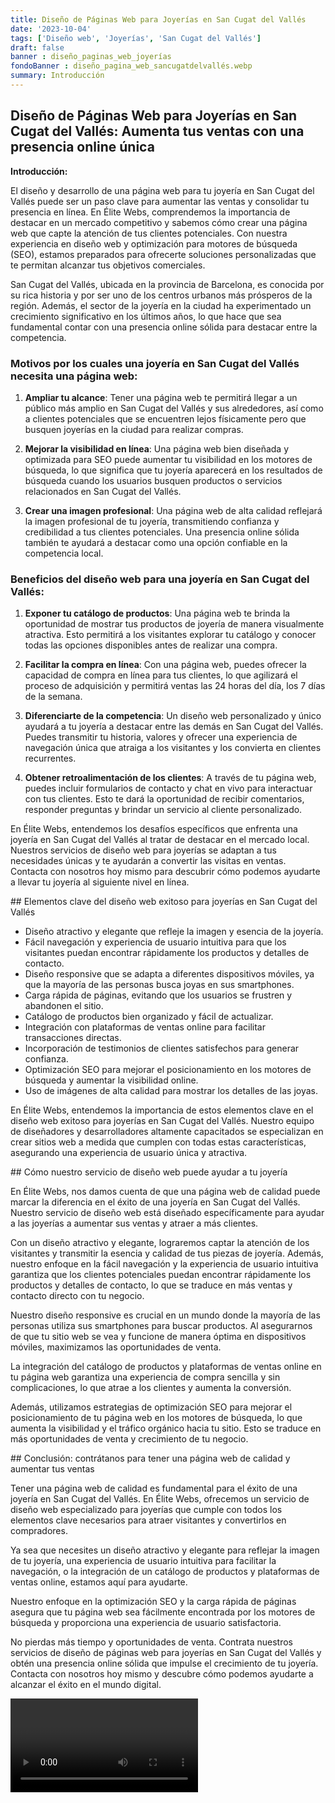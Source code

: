 ```yaml
---
title: Diseño de Páginas Web para Joyerías en San Cugat del Vallés
date: '2023-10-04'
tags: ['Diseño web', 'Joyerías', 'San Cugat del Vallés']
draft: false
banner : diseño_paginas_web_joyerías
fondoBanner : diseño_pagina_web_sancugatdelvallés.webp
summary: Introducción
---
```


## Diseño de Páginas Web para Joyerías en San Cugat del Vallés: Aumenta tus ventas con una presencia online única

**Introducción:**

El diseño y desarrollo de una página web para tu joyería en San Cugat del Vallés puede ser un paso clave para aumentar las ventas y consolidar tu presencia en línea. En Élite Webs, comprendemos la importancia de destacar en un mercado competitivo y sabemos cómo crear una página web que capte la atención de tus clientes potenciales. Con nuestra experiencia en diseño web y optimización para motores de búsqueda (SEO), estamos preparados para ofrecerte soluciones personalizadas que te permitan alcanzar tus objetivos comerciales.

San Cugat del Vallés, ubicada en la provincia de Barcelona, es conocida por su rica historia y por ser uno de los centros urbanos más prósperos de la región. Además, el sector de la joyería en la ciudad ha experimentado un crecimiento significativo en los últimos años, lo que hace que sea fundamental contar con una presencia online sólida para destacar entre la competencia.

### Motivos por los cuales una joyería en San Cugat del Vallés necesita una página web:

1. **Ampliar tu alcance**: Tener una página web te permitirá llegar a un público más amplio en San Cugat del Vallés y sus alrededores, así como a clientes potenciales que se encuentren lejos físicamente pero que busquen joyerías en la ciudad para realizar compras.

2. **Mejorar la visibilidad en línea**: Una página web bien diseñada y optimizada para SEO puede aumentar tu visibilidad en los motores de búsqueda, lo que significa que tu joyería aparecerá en los resultados de búsqueda cuando los usuarios busquen productos o servicios relacionados en San Cugat del Vallés.

3. **Crear una imagen profesional**: Una página web de alta calidad reflejará la imagen profesional de tu joyería, transmitiendo confianza y credibilidad a tus clientes potenciales. Una presencia online sólida también te ayudará a destacar como una opción confiable en la competencia local.

### Beneficios del diseño web para una joyería en San Cugat del Vallés:

1. **Exponer tu catálogo de productos**: Una página web te brinda la oportunidad de mostrar tus productos de joyería de manera visualmente atractiva. Esto permitirá a los visitantes explorar tu catálogo y conocer todas las opciones disponibles antes de realizar una compra.

2. **Facilitar la compra en línea**: Con una página web, puedes ofrecer la capacidad de compra en línea para tus clientes, lo que agilizará el proceso de adquisición y permitirá ventas las 24 horas del día, los 7 días de la semana.

3. **Diferenciarte de la competencia**: Un diseño web personalizado y único ayudará a tu joyería a destacar entre las demás en San Cugat del Vallés. Puedes transmitir tu historia, valores y ofrecer una experiencia de navegación única que atraiga a los visitantes y los convierta en clientes recurrentes.

4. **Obtener retroalimentación de los clientes**: A través de tu página web, puedes incluir formularios de contacto y chat en vivo para interactuar con tus clientes. Esto te dará la oportunidad de recibir comentarios, responder preguntas y brindar un servicio al cliente personalizado.

En Élite Webs, entendemos los desafíos específicos que enfrenta una joyería en San Cugat del Vallés al tratar de destacar en el mercado local. Nuestros servicios de diseño web para joyerías se adaptan a tus necesidades únicas y te ayudarán a convertir las visitas en ventas. Contacta con nosotros hoy mismo para descubrir cómo podemos ayudarte a llevar tu joyería al siguiente nivel en línea.

<GifSeo />

<Cta />

\## Elementos clave del diseño web exitoso para joyerías en San Cugat del Vallés

- Diseño atractivo y elegante que refleje la imagen y esencia de la joyería.
- Fácil navegación y experiencia de usuario intuitiva para que los visitantes puedan encontrar rápidamente los productos y detalles de contacto.
- Diseño responsive que se adapta a diferentes dispositivos móviles, ya que la mayoría de las personas busca joyas en sus smartphones.
- Carga rápida de páginas, evitando que los usuarios se frustren y abandonen el sitio.
- Catálogo de productos bien organizado y fácil de actualizar.
- Integración con plataformas de ventas online para facilitar transacciones directas.
- Incorporación de testimonios de clientes satisfechos para generar confianza.
- Optimización SEO para mejorar el posicionamiento en los motores de búsqueda y aumentar la visibilidad online.
- Uso de imágenes de alta calidad para mostrar los detalles de las joyas.

En Élite Webs, entendemos la importancia de estos elementos clave en el diseño web exitoso para joyerías en San Cugat del Vallés. Nuestro equipo de diseñadores y desarrolladores altamente capacitados se especializan en crear sitios web a medida que cumplen con todas estas características, asegurando una experiencia de usuario única y atractiva.

\## Cómo nuestro servicio de diseño web puede ayudar a tu joyería

En Élite Webs, nos damos cuenta de que una página web de calidad puede marcar la diferencia en el éxito de una joyería en San Cugat del Vallés. Nuestro servicio de diseño web está diseñado específicamente para ayudar a las joyerías a aumentar sus ventas y atraer a más clientes.

Con un diseño atractivo y elegante, lograremos captar la atención de los visitantes y transmitir la esencia y calidad de tus piezas de joyería. Además, nuestro enfoque en la fácil navegación y la experiencia de usuario intuitiva garantiza que los clientes potenciales puedan encontrar rápidamente los productos y detalles de contacto, lo que se traduce en más ventas y contacto directo con tu negocio.

Nuestro diseño responsive es crucial en un mundo donde la mayoría de las personas utiliza sus smartphones para buscar productos. Al asegurarnos de que tu sitio web se vea y funcione de manera óptima en dispositivos móviles, maximizamos las oportunidades de venta.

La integración del catálogo de productos y plataformas de ventas online en tu página web garantiza una experiencia de compra sencilla y sin complicaciones, lo que atrae a los clientes y aumenta la conversión.

Además, utilizamos estrategias de optimización SEO para mejorar el posicionamiento de tu página web en los motores de búsqueda, lo que aumenta la visibilidad y el tráfico orgánico hacia tu sitio. Esto se traduce en más oportunidades de venta y crecimiento de tu negocio.

\## Conclusión: contrátanos para tener una página web de calidad y aumentar tus ventas

Tener una página web de calidad es fundamental para el éxito de una joyería en San Cugat del Vallés. En Élite Webs, ofrecemos un servicio de diseño web especializado para joyerías que cumple con todos los elementos clave necesarios para atraer visitantes y convertirlos en compradores.

Ya sea que necesites un diseño atractivo y elegante para reflejar la imagen de tu joyería, una experiencia de usuario intuitiva para facilitar la navegación, o la integración de un catálogo de productos y plataformas de ventas online, estamos aquí para ayudarte.

Nuestro enfoque en la optimización SEO y la carga rápida de páginas asegura que tu página web sea fácilmente encontrada por los motores de búsqueda y proporciona una experiencia de usuario satisfactoria.

No pierdas más tiempo y oportunidades de venta. Contrata nuestros servicios de diseño de páginas web para joyerías en San Cugat del Vallés y obtén una presencia online sólida que impulse el crecimiento de tu joyería. Contacta con nosotros hoy mismo y descubre cómo podemos ayudarte a alcanzar el éxito en el mundo digital.

<Video />

<CtaBot job='Joyerías' city='San Cugat del Vallés'/>

<Gmaps query='San Cugat del Vallés+españa+maps' />